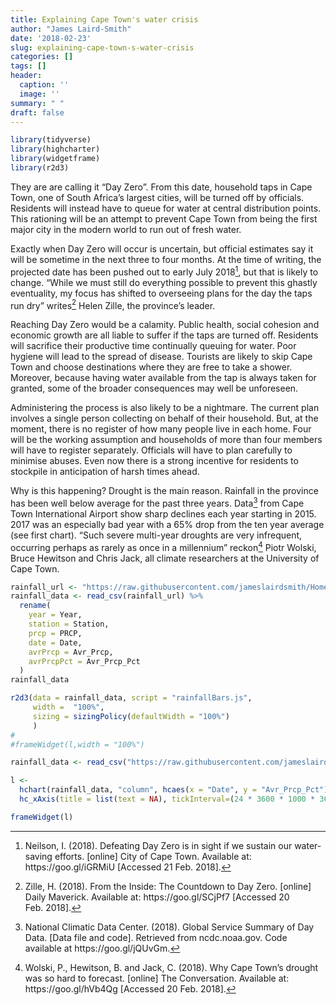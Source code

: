 ```yaml
---
title: Explaining Cape Town's water crisis
author: "James Laird-Smith"
date: '2018-02-23'
slug: explaining-cape-town-s-water-crisis
categories: []
tags: []
header:
  caption: ''
  image: ''
summary: " "
draft: false
---
```


```r
library(tidyverse)
library(highcharter)
library(widgetframe)
library(r2d3)
```


They are are calling it “Day Zero”. From this date, household taps in Cape Town, one of South Africa's largest cities, will be turned off by officials. Residents will instead have to queue for water at central distribution points. This rationing will be an attempt to prevent Cape Town from being the first major city in the modern world to run out of fresh water.

Exactly when Day Zero will occur is uncertain, but official estimates say it will be sometime in the next three to four months. At the time of writing, the projected date has been pushed out to early July 2018^[Neilson, I. (2018). Defeating Day Zero is in sight if we sustain our water-saving efforts. [online] City of Cape Town. Available at: https://goo.gl/iGRMiU [Accessed 21 Feb. 2018].], but that is likely to change. “While we must still do everything possible to prevent this ghastly eventuality, my focus has shifted to overseeing plans for the day the taps run dry” writes^[Zille, H. (2018). From the Inside: The Countdown to Day Zero. [online] Daily Maverick. Available at: https://goo.gl/SCjPf7 [Accessed 20 Feb. 2018].] Helen Zille, the province’s leader.

Reaching Day Zero would be a calamity. Public health, social cohesion and economic growth are all liable to suffer if the taps are turned off. Residents will sacrifice their productive time continually queuing for water. Poor hygiene will lead to the spread of disease. Tourists are likely to skip Cape Town and choose destinations where they are free to take a shower. Moreover, because having water available from the tap is always taken for granted, some of the broader consequences may well be unforeseen.

Administering the process is also likely to be a nightmare. The current plan involves a single person collecting on behalf of their household. But, at the moment, there is no register of how many people live in each home. Four will be the working assumption and households of more than four members will have to register separately. Officials will have to plan carefully to minimise abuses. Even now there is a strong incentive for residents to stockpile in anticipation of harsh times ahead.

Why is this happening? Drought is the main reason. Rainfall in the province has been well below average for the past three years. Data^[National Climatic Data Center. (2018). Global Service Summary of Day Data. [Data file and code]. Retrieved from ncdc.noaa.gov. Code available at https://goo.gl/jQUvGm.] from Cape Town International Airport show sharp declines each year starting in 2015. 2017 was an especially bad year with a 65% drop from the ten year average (see first chart). “Such severe multi-year droughts are very infrequent, occurring perhaps as rarely as once in a millennium” reckon^[Wolski, P., Hewitson, B. and Jack, C. (2018). Why Cape Town's drought was so hard to forecast. [online] The Conversation. Available at: https://goo.gl/hVb4Qg [Accessed 20 Feb. 2018].] Piotr Wolski, Bruce Hewitson and Chris Jack, all climate researchers at the University of Cape Town.

```r
rainfall_url <- "https://raw.githubusercontent.com/jameslairdsmith/Home_and_dry/master/Rained_out.csv"
rainfall_data <- read_csv(rainfall_url) %>% 
  rename(
    year = Year,
    station = Station,
    prcp = PRCP,
    date = Date,
    avrPrcp = Avr_Prcp,
    avrPrcpPct = Avr_Prcp_Pct
  )
rainfall_data
```


```r

r2d3(data = rainfall_data, script = "rainfallBars.js",
     width =  "100%",
     sizing = sizingPolicy(defaultWidth = "100%")
     )
#
#frameWidget(l,width = "100%")
```



```r
rainfall_data <- read_csv("https://raw.githubusercontent.com/jameslairdsmith/Home_and_dry/master/Rained_out.csv")

l <- 
  hchart(rainfall_data, "column", hcaes(x = "Date", y = "Avr_Prcp_Pct")) %>% 
  hc_xAxis(title = list(text = NA), tickInterval=(24 * 3600 * 1000 * 365))

frameWidget(l)
```


